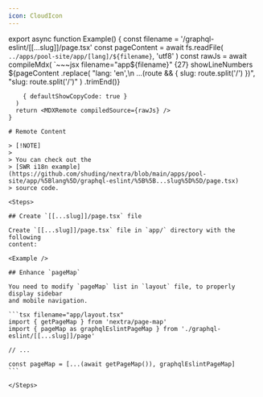 ```yaml
---
icon: CloudIcon
---
```



export async function Example() {
  const filename = '/graphql-eslint/[[...slug]]/page.tsx'
  const pageContent = await fs.readFile(
    `../apps/pool-site/app/[lang]/${filename}`,
    'utf8'
  )
  const rawJs = await compileMdx(
    `~~~jsx filename="app${filename}" {27} showLineNumbers
${pageContent
  .replace(
    "lang: 'en',\n    ...(route && { slug: route.split('/') })",
    "slug: route.split('/')"
  )
  .trimEnd()}
~~~`,
    { defaultShowCopyCode: true }
  )
  return <MDXRemote compiledSource={rawJs} />
}

# Remote Content

> [!NOTE]
>
> You can check out the
> [SWR i18n example](https://github.com/shuding/nextra/blob/main/apps/pool-site/app/%5Blang%5D/graphql-eslint/%5B%5B...slug%5D%5D/page.tsx)
> source code.

<Steps>

## Create `[[...slug]]/page.tsx` file

Create `[[...slug]]/page.tsx` file in `app/` directory with the following
content:

<Example />

## Enhance `pageMap`

You need to modify `pageMap` list in `layout` file, to properly display sidebar
and mobile navigation.

```tsx filename="app/layout.tsx"
import { getPageMap } from 'nextra/page-map'
import { pageMap as graphqlEslintPageMap } from './graphql-eslint/[[...slug]]/page'

// ...

const pageMap = [...(await getPageMap()), graphqlEslintPageMap]
```

</Steps>
